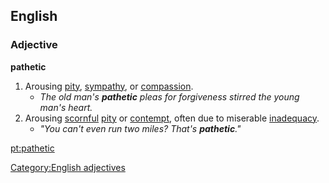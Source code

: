 ==English==

===Adjective===
'''pathetic'''
# Arousing [[pity]], [[sympathy]], or [[compassion]].
#* ''The old man's '''pathetic''' pleas for forgiveness stirred the young man's heart.''
# Arousing [[scornful]] [[pity]] or [[contempt]], often due to miserable [[inadequacy]].
#* ''"You can't even run two miles?  That's '''pathetic'''."''

[[Category:English adjectives]]
[[pt:pathetic]]